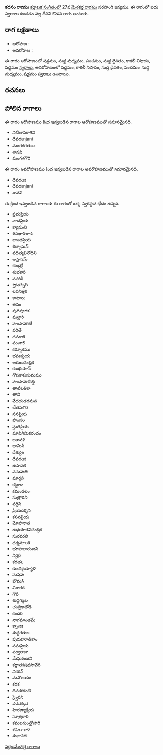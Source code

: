 {{Infobox ragam
	| name          	= కదనం
	| synonym	    	= 
	| mela          	= 
	| chakra        	= 
	| janaka        	= 
	| type          	= ఔడవ
	| arohanam      	= {{svaraC|S|M1|P|D1|N3|S'}} 
	| avarohanam    	= {{svaraC|S'|N3|D1|P|M1|S}}
	| jeeva         	=
	| chhaya        	=
	| nyasa         	=
	| vishesha      	= 
	| equivalent  		= 
}}
{{కర్ణాటక సంగీత రాగాలు}}
'''కదనం రాగము''' [[కర్ణాటక సంగీతం]]లో 27వ [[మేళకర్త రాగము]] సరసాంగి జన్యము.  ఈ రాగంలో ఐదు స్వరాలు ఉండడం వల్ల దీనిని ఔడవ రాగం అంటారు.


==రాగ లక్షణాలు==


* ఆరోహణ : {{svaraC|S|M1|P|D1|N3|S'}} 
* అవరోహణ : {{svaraC|S'|N3|D1|P|M1|S}}

ఈ రాగం ఆరోహణంలో షడ్జమం, సుద్ద మధ్యమం, పంచమం, సుద్ద దైవతం, కాకలీ నిషాదం, షడ్జమం [[స్వరాలు]], అవరోహణంలో షడ్జమం, కాకలీ నిషాదం, సుద్ద దైవతం, పంచమం, సుద్ద మధ్యమం, షడ్జమం [[స్వరాలు]] ఉంటాయి.

==రచనలు==



==పోలిన రాగాలు==
ఈ రాగం ఆరోహణము కింద ఇవ్వబడిన రాగాల ఆరోహణముతో సమానమైనది.
* నిటిలాపకాశిని
* దేవరanjani
* మంగళగతుల
* శానవి
* మంగళగౌరి

ఈ రాగం అవరోహణము కింద ఇవ్వబడిన రాగాల అవరోహణముతో సమానమైనది.
* దేవరంజి
* దేవరanjani
* శానవి

ఈ క్రింద ఇవ్వబడిన రాగాలకు ఈ రాగంతో ఒక్క స్వరస్థాన భేదం ఉన్నది.
* ప్రభుప్రియ
* నాదప్రియ
* క్యాముని
* రిసభావిలాస
* లాంతప్రియ
* శిల్పామన్
* వదిత్యవినోదిని
* ఆస్తాపమ్
* చంద్రశ్రీ
* శుభకారి
* పహాడీ
* ష్రోతస్వినీ
* లవనిత్తిక
* కాటారం
* తవం
* పురిపూరక
* మల్లారి
* హంసావరిటీ
* వరితే
* ధమలకి
* పంచాలి
* కర్పూరము
* భవజప్రియ
* అరుణచంద్రిక
* కజఖియాన్
* గోపకాకుసుమము
* హంసావరసిద్ధి
* తాటిలతికా
* తావి
* వేదదండగమన
* చేతనగౌరి
* సనప్రియ
* హంసల
* స్తుతిప్రియ
* మావినిమికరందం
* జకావళి
* భామినీ
* దేశ్యుల
* దేవరంజి
* ఉసావలి
* వసుమతి
* మార్గవి
* కట్టలం
* కమండలం
* సుత్రాధిని
* వర్ధిని
* ప్రియదర్శిని
* కసనప్రియ
* మోహనాత
* ఉధయారవిచంద్రిక
* సురవరలి
* ధర్మమాలకి
* భూపాలారంజని
* నిర్హరి
* కరతల
* కుందిరైయ్యాళి
* సుషమ
* బౌమన్
* విశారద
* గౌరీ
* శుధ్ధగజ్జల
* చంద్రికాతోడి
* కందరి
* నాగమాంతమ్
* క్సానిక
* శుధ్ధగతుల
* పురుహూతికాం
* సమప్రియ
* పర్వరాజు
* మేఘరంజని
* కర్ణాతకషధసావేరి
* నికరన్
* మనోలయం
* కరక
* దినకరకంటి
* స్వైరిని
* వరనక్కిన
* హిరణ్యాక్షీయ
* సూత్రధారి
* కమలమంత్రోహరి
* కరుణాకారి
* శుధానత



[[వర్గం:మేళకర్త రాగాలు]]